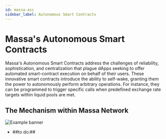```yaml
---
id: massa-asc
sidebar_label: Autonomous Smart Contracts
---
```

# Massa's Autonomous Smart Contracts

Massa's Autonomous Smart Contracts address the challenges of reliability, sophistication, and centralization that plague dApps 
seeking to offer automated smart-contract execution on behalf of their users. 
These innovative smart contracts introduce the ability to self-wake, granting them the power to autonomously perform arbitrary operations. 
For instance, they can be programmed to trigger specific calls when predefined exchange rate targets within liquid pools are met.

## The Mechanism within Massa Network

![Example banner](./autonomous-sc.webp)

 - ##to do:##
